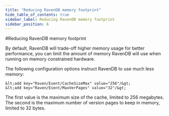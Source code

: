 ```yaml
---
title: "Reducing RavenDB memory footprint"
hide_table_of_contents: true
sidebar_label: Reducing RavenDB memory footprint
sidebar_position: 6
---
```



#Reducing RavenDB memory footprint

By default, RavenDB will trade-off higher memory usage for better performance, you can limit the amount of memory RavenDB will use when running on memory constrained hardware.

The following configuration options instruct RavenDB to use much less memory:

    &lt;add key="Raven/Esent/CacheSizeMax" value="256"/&gt;
    &lt;add key="Raven/Esent/MaxVerPages" value="32"/&gt;

The first value is the maximum size of the cache, limited to 256 megabytes. The second is the maximum number of version pages to keep in memory, limited to 32 bytes.